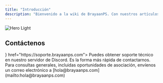 ```yaml
---
title: "Introducción"
description: "Bienvenido a la wiki de BrayaanPS. Con nuestros artículos detallados, podrá configurar su servidor de forma rápida y sencilla. Esta wiki se creó para responder a cualquier pregunta que tenga. Si no encuentra la respuesta que busca, puede contactarnos utilizando la información a continuación."
---
```


<img
  className="block dark:hidden"
  src="/images/hero-light.png"
  alt="Hero Light"
/>

## Contáctenos

<CardGroup cols={2}>
  <Card title="Discord" icon={<div className="h-6 w-6 bg-primary dark:bg-primary-light" style={{maskImage: "url(https://mintlify.b-cdn.net/v6.6.0/brands/discord.svg)", maskRepeat: "no-repeat", maskPosition: "center center"}}></div>} href="https://soporte.brayaanps.com">
    Puedes obtener soporte técnico en nuestro servidor de Discord. Es la forma más rápida de contactarnos.
  </Card>
  <Card title="Correo electrónico" icon="envelope">
    Para consultas generales, incluidas oportunidades de asociación, envíenos un correo electrónico a [hola@brayaanps.com](mailto:hola@brayaanps.com)
  </Card>
</CardGroup>
